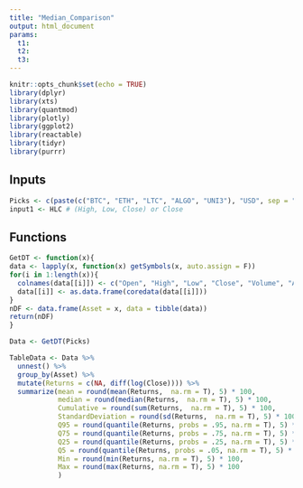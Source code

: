 ```yaml
---
title: "Median_Comparison"
output: html_document
params: 
  t1: 
  t2:
  t3:
---
```


```r
knitr::opts_chunk$set(echo = TRUE)
library(dplyr)
library(xts)
library(quantmod)
library(plotly)
library(ggplot2)
library(reactable)
library(tidyr)
library(purrr)

```

## Inputs
```r
Picks <- c(paste(c("BTC", "ETH", "LTC", "ALGO", "UNI3"), "USD", sep = "-"), "^IXIC", "^GSPC")
input1 <- HLC # (High, Low, Close) or Close
```

## Functions
```r
GetDT <- function(x){
data <- lapply(x, function(x) getSymbols(x, auto.assign = F))
for(i in 1:length(x)){
  colnames(data[[i]]) <- c("Open", "High", "Low", "Close", "Volume", "Adjusted")
  data[[i]] <- as.data.frame(coredata(data[[i]])) 
}
nDF <- data.frame(Asset = x, data = tibble(data))
return(nDF)
}

Data <- GetDT(Picks)

```

```r
TableData <- Data %>% 
  unnest() %>%
  group_by(Asset) %>%
  mutate(Returns = c(NA, diff(log(Close)))) %>%
  summarize(mean = round(mean(Returns,  na.rm = T), 5) * 100,
            median = round(median(Returns,  na.rm = T), 5) * 100,
            Cumulative = round(sum(Returns,  na.rm = T), 5) * 100,
            StandardDeviation = round(sd(Returns,  na.rm = T), 5) * 100,
            Q95 = round(quantile(Returns, probs = .95, na.rm = T), 5) * 100,
            Q75 = round(quantile(Returns, probs = .75, na.rm = T), 5) * 100,
            Q25 = round(quantile(Returns, probs = .25, na.rm = T), 5) * 100,
            Q5 = round(quantile(Returns, probs = .05, na.rm = T), 5) * 100,
            Min = round(min(Returns, na.rm = T), 5) * 100,
            Max = round(max(Returns, na.rm = T), 5) * 100
            )
```


